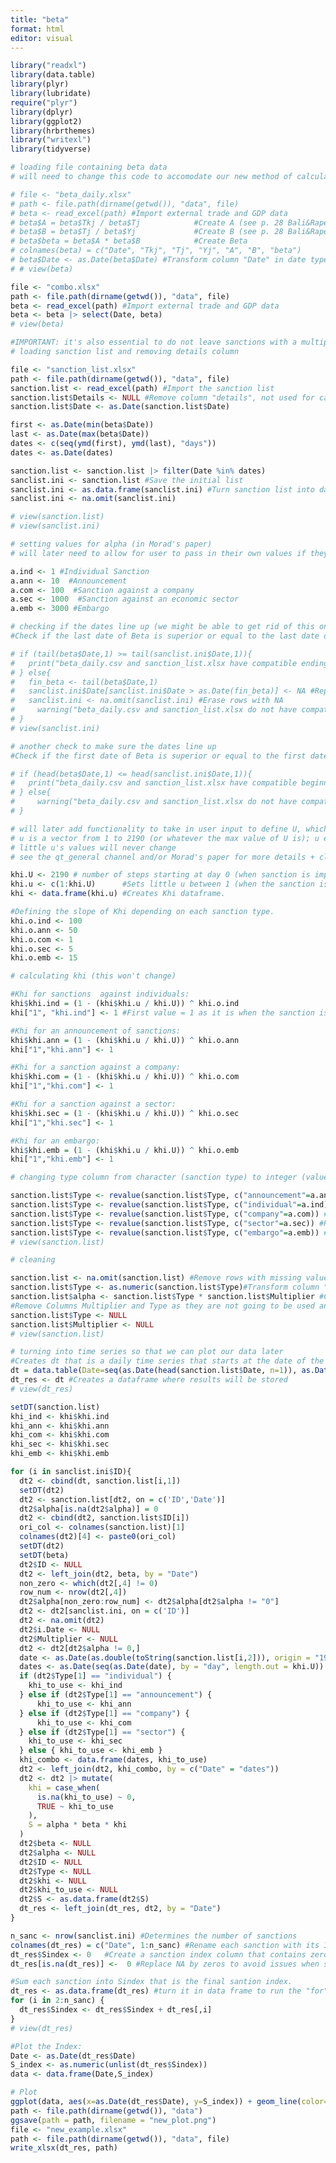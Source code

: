 ```yaml
---
title: "beta"
format: html
editor: visual
---
```


```r

library("readxl")
library(data.table)
library(plyr)
library(lubridate)
require("plyr")
library(dplyr)
library(ggplot2)
library(hrbrthemes)
library("writexl")
library(tidyverse)
```

```r
# loading file containing beta data
# will need to change this code to accomodate our new method of calculating beta (using the beta.qmd file in this src folder)

# file <- "beta_daily.xlsx"
# path <- file.path(dirname(getwd()), "data", file)
# beta <- read_excel(path) #Import external trade and GDP data
# beta$A = beta$Tkj / beta$Tj            #Create A (see p. 28 Bali&Rapelanoro (2021))
# beta$B = beta$Tj / beta$Yj             #Create B (see p. 28 Bali&Rapelanoro (2021))
# beta$beta = beta$A * beta$B            #Create Beta
# colnames(beta) = c("Date", "Tkj", "Tj", "Yj", "A", "B", "beta")
# beta$Date <- as.Date(beta$Date) #Transform column "Date" in date type
# # view(beta)

file <- "combo.xlsx"
path <- file.path(dirname(getwd()), "data", file)
beta <- read_excel(path) #Import external trade and GDP data
beta <- beta |> select(Date, beta)
# view(beta)
```

```r
#IMPORTANT: it's also essential to do not leave sanctions with a multiplier equal to 0. If it is so, just erase the line.
# loading sanction list and removing details column

file <- "sanction_list.xlsx"
path <- file.path(dirname(getwd()), "data", file)
sanction.list <- read_excel(path) #Import the sanction list
sanction.list$Details <- NULL #Remove column "details", not used for calculations
sanction.list$Date <- as.Date(sanction.list$Date)

first <- as.Date(min(beta$Date))
last <- as.Date(max(beta$Date))
dates <- c(seq(ymd(first), ymd(last), "days"))
dates <- as.Date(dates)

sanction.list <- sanction.list |> filter(Date %in% dates)
sanclist.ini <- sanction.list #Save the initial list
sanclist.ini <- as.data.frame(sanclist.ini) #Turn sanction list into dataframe
sanclist.ini <- na.omit(sanclist.ini)

# view(sanction.list)
# view(sanclist.ini)
```

```r
# setting values for alpha (in Morad's paper)
# will later need to allow for user to pass in their own values if they wish

a.ind <- 1 #Individual Sanction
a.ann <- 10  #Announcement
a.com <- 100  #Sanction against a company
a.sec <- 1000  #Sanction against an economic sector
a.emb <- 3000 #Embargo
```

```r
# checking if the dates line up (we might be able to get rid of this once we update the above code chunk, as the new method for obtaining beta values may not need this check... or we'll need to adapt the check)
#Check if the last date of Beta is superior or equal to the last date of sanction list

# if (tail(beta$Date,1) >= tail(sanclist.ini$Date,1)){
#   print("beta_daily.csv and sanction_list.xlsx have compatible ending dates.")
# } else{
#   fin_beta <- tail(beta$Date,1)
#   sanclist.ini$Date[sanclist.ini$Date > as.Date(fin_beta)] <- NA #Replace by NA all dates that are after the last date in beta file.
#   sanclist.ini <- na.omit(sanclist.ini) #Erase rows with NA
#     warning("beta_daily.csv and sanction_list.xlsx do not have compatible dates. The index cannot be calculated if Beta values stop at a date that is prior to the date of a precise sanction! The sanction list has been shortened to fit dates in beta.")
# }
# view(sanclist.ini)
```

```r
# another check to make sure the dates line up
#Check if the first date of Beta is superior or equal to the first date of sanction list

# if (head(beta$Date,1) <= head(sanclist.ini$Date,1)){
#   print("beta_daily.csv and sanction_list.xlsx have compatible beginning dates.")
# } else{
#     warning("beta_daily.csv and sanction_list.xlsx do not have compatible dates. The index cannot be calculated if Beta values start after sanctions' dates.")
# }
```

```r
# will later add functionality to take in user input to define U, which represents the day at which the sanction loses all effectiveness (here, with a value of 2190, any sanction is assumed to lose effectiveness after 6 years)
# u is a vector from 1 to 2190 (or whatever the max value of U is); u enables us to plot the resulting data we get from this code as a time series
# little u's values will never change
# see the qt_general channel and/or Morad's paper for more details + clarification

khi.U <- 2190 # number of steps starting at day 0 (when sanction is implemented) and ends at day/step 2190             
khi.u <- c(1:khi.U)      #Sets little u between 1 (when the sanction is implemented) to 2190 (when the sanction stops)
khi <- data.frame(khi.u) #Creates Khi dataframe.

#Defining the slope of Khi depending on each sanction type.
khi.o.ind <- 100
khi.o.ann <- 50
khi.o.com <- 1
khi.o.sec <- 5
khi.o.emb <- 15
```

```r
# calculating khi (this won't change)

#Khi for sanctions  against individuals:
khi$khi.ind = (1 - (khi$khi.u / khi.U)) ^ khi.o.ind
khi["1", "khi.ind"] <- 1 #First value = 1 as it is when the sanction is implemented.

#Khi for an announcement of sanctions:
khi$khi.ann = (1 - (khi$khi.u / khi.U)) ^ khi.o.ann
khi["1","khi.ann"] <- 1

#Khi for a sanction against a company:
khi$khi.com = (1 - (khi$khi.u / khi.U)) ^ khi.o.com
khi["1","khi.com"] <- 1

#Khi for a sanction against a sector:
khi$khi.sec = (1 - (khi$khi.u / khi.U)) ^ khi.o.sec
khi["1","khi.sec"] <- 1

#Khi for an embargo:
khi$khi.emb = (1 - (khi$khi.u / khi.U)) ^ khi.o.emb
khi["1","khi.emb"] <- 1
```

```r
# changing type column from character (sanction type) to integer (value of alpha)

sanction.list$Type <- revalue(sanction.list$Type, c("announcement"=a.ann)) #Replace sanctions announcements by its Alpha value
sanction.list$Type <- revalue(sanction.list$Type, c("individual"=a.ind)) #Replace sanctions against individual by its Alpha value
sanction.list$Type <- revalue(sanction.list$Type, c("company"=a.com)) #Replace sanctions against companies by its Alpha value
sanction.list$Type <- revalue(sanction.list$Type, c("sector"=a.sec)) #Replace sanctions against sectors by its Alpha value
sanction.list$Type <- revalue(sanction.list$Type, c("embargo"=a.emb)) #Replace embargo by its Alpha value
# view(sanction.list)
```

```r
# cleaning

sanction.list <- na.omit(sanction.list) #Remove rows with missing values
sanction.list$Type <- as.numeric(sanction.list$Type)#Transform column "Type" in numeric values
sanction.list$alpha <- sanction.list$Type * sanction.list$Multiplier #Create the Alpha for each sanction
#Remove Columns Multiplier and Type as they are not going to be used anymore:
sanction.list$Type <- NULL
sanction.list$Multiplier <- NULL
# view(sanction.list)
```

```r
# turning into time series so that we can plot our data later
#Creates dt that is a daily time series that starts at the date of the first sanction of the list, and ends at the last date available in Beta. Because if Beta is equal to zero, the index is equal to zero.
dt = data.table(Date=seq(as.Date(head(sanction.list$Date, n=1)), as.Date(tail(beta$Date, n=1)), by="day"))
dt_res <- dt #Creates a dataframe where results will be stored
# view(dt_res)
```

```r

setDT(sanction.list)
khi_ind <- khi$khi.ind
khi_ann <- khi$khi.ann
khi_com <- khi$khi.com
khi_sec <- khi$khi.sec
khi_emb <- khi$khi.emb

for (i in sanclist.ini$ID){
  dt2 <- cbind(dt, sanction.list[i,1])
  setDT(dt2)
  dt2 <- sanction.list[dt2, on = c('ID','Date')]
  dt2$alpha[is.na(dt2$alpha)] = 0
  dt2 <- cbind(dt2, sanction.list$ID[i])
  ori_col <- colnames(sanction.list)[1]
  colnames(dt2)[4] <- paste0(ori_col)
  setDT(dt2)
  setDT(beta)
  dt2$ID <- NULL
  dt2 <- left_join(dt2, beta, by = "Date")
  non_zero <- which(dt2[,4] != 0)
  row_num <- nrow(dt2[,4])
  dt2$alpha[non_zero:row_num] <- dt2$alpha[dt2$alpha != "0"]
  dt2 <- dt2[sanclist.ini, on = c('ID')]
  dt2 <- na.omit(dt2)
  dt2$i.Date <- NULL
  dt2$Multiplier <- NULL
  dt2 <- dt2[dt2$alpha != 0,]
  date <- as.Date(as.double(toString(sanction.list[i,2])), origin = "1970-01-01")
  dates <- as.Date(seq(as.Date(date), by = "day", length.out = khi.U))
  if (dt2$Type[1] == "individual") { 
    khi_to_use <- khi_ind 
  } else if (dt2$Type[1] == "announcement") { 
      khi_to_use <- khi_ann 
  } else if (dt2$Type[1] == "company") { 
      khi_to_use <- khi_com 
  } else if (dt2$Type[1] == "sector") { 
    khi_to_use <- khi_sec 
  } else { khi_to_use <- khi_emb }
  khi_combo <- data.frame(dates, khi_to_use)
  dt2 <- left_join(dt2, khi_combo, by = c("Date" = "dates"))
  dt2 <- dt2 |> mutate(
    khi = case_when(
      is.na(khi_to_use) ~ 0,
      TRUE ~ khi_to_use
    ),
    S = alpha * beta * khi
  )
  dt2$beta <- NULL
  dt2$alpha <- NULL
  dt2$ID <- NULL
  dt2$Type <- NULL
  dt2$khi <- NULL
  dt2$khi_to_use <- NULL
  dt2$S <- as.data.frame(dt2$S)
  dt_res <- left_join(dt_res, dt2, by = "Date")
}
```

```r

n_sanc <- nrow(sanclist.ini) #Determines the number of sanctions
colnames(dt_res) = c("Date", 1:n_sanc) #Rename each sanction with its ID number.
dt_res$Sindex <- 0   #Create a sanction index column that contains zeros
dt_res[is.na(dt_res)] <-  0 #Replace NA by zeros to avoid issues when summing all sanctions with each other

#Sum each sanction into Sindex that is the final santion index.
dt_res <- as.data.frame(dt_res) #turn it in data frame to run the "for" that follows.
for (i in 2:n_sanc) {
  dt_res$Sindex <- dt_res$Sindex + dt_res[,i]
}
# view(dt_res)
```

```r
#Plot the Index:
Date <- as.Date(dt_res$Date)
S_index <- as.numeric(unlist(dt_res$Sindex))
data <- data.frame(Date,S_index)

# Plot
ggplot(data, aes(x=as.Date(dt_res$Date), y=S_index)) + geom_line(color="steelblue") + ylab("Value of the Sanction Index") + xlab("Date") + scale_x_date(date_breaks = "2 month", date_labels = "%m-%Y") + theme_bw() + theme(axis.text.x=element_text(angle=60, hjust=1))
path <- file.path(dirname(getwd()), "data")
ggsave(path = path, filename = "new_plot.png")
file <- "new_example.xlsx"
path <- file.path(dirname(getwd()), "data", file)
write_xlsx(dt_res, path)
```
